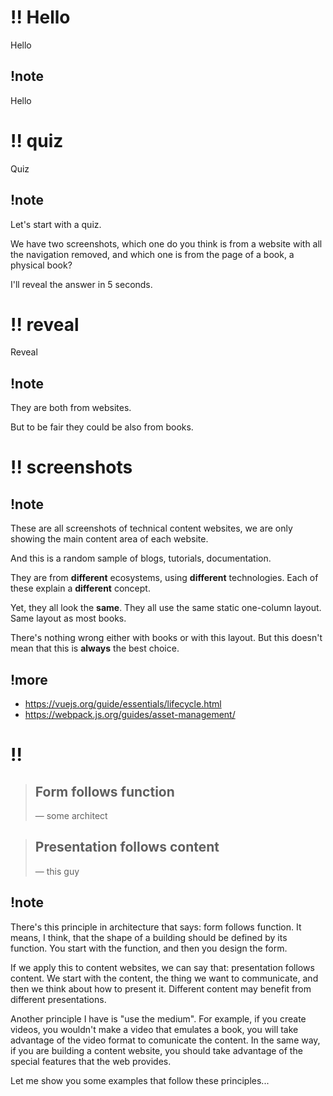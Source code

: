 # !! Hello

Hello

## !note

Hello

# !! quiz

Quiz

## !note

Let's start with a quiz.

We have two screenshots, which one do you think is from a website with all the navigation removed, and which one is from the page of a book, a physical book?

I'll reveal the answer in 5 seconds.

# !! reveal

Reveal

## !note

They are both from websites.

But to be fair they could be also from books.

# !! screenshots


<LittleBoxes />

<Carrousel />

## !note

These are all screenshots of technical content websites, we are only showing the main content area of each website.

And this is a random sample of blogs, tutorials, documentation.

They are from **different** ecosystems, using **different** technologies. Each of these explain a **different** concept.

Yet, they all look the **same**. They all use the same static one-column layout. Same layout as most books.

There's nothing wrong either with books or with this layout. But this doesn't mean that this is **always** the best choice.

## !more

- https://vuejs.org/guide/essentials/lifecycle.html
- https://webpack.js.org/guides/asset-management/

# !!

<LittleBoxes />

<div className="relative flex flex-col gap-8 items-center">

<blockquote className="border border-white/50 py-6 px-10 rounded bg-black/60 w-7/12 text-balance">
  <h2 className="text-6xl font-extrabold">Form follows function</h2>
  <div className="text-right text-xl pt-3">— some architect</div>
</blockquote>

<blockquote className="border border-white/50 py-6 px-10 rounded bg-black/60 w-7/12 text-balance">
  <h2 className="text-6xl font-extrabold">Presentation follows content</h2>
  <div className="text-right text-xl pt-3">— this guy</div>
</blockquote>

</div>

## !note

There's this principle in architecture that says: form follows function. It means, I think, that the shape of a building should be defined by its function. You start with the function, and then you design the form.

If we apply this to content websites, we can say that: presentation follows content. We start with the content, the thing we want to communicate, and then we think about how to present it. Different content may benefit from different presentations.

Another principle I have is "use the medium". For example, if you create videos, you wouldn't make a video that emulates a book, you will take advantage of the video format to comunicate the content. In the same way, if you are building a content website, you should take advantage of the special features that the web provides.

Let me show you some examples that follow these principles...
